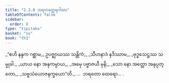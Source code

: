 ```yaml
---
title: "2.3.8 ဘရတတ္ထေရဂါထာ"
tableOfContents: false
sidebar:
  order: 8
type: "tipitaka"
basket: "su"
book: "th1"
---
```



<DynamicBreadcrumb />

<Division number="175" book="th1" e="ch" v="19" p="254">

<Paragraph number="359" type="verses" book="th1">
_“ဧဟိ နန္ဒက ဂစ္ဆာမ,_  
ဥပဇ္ဈာယဿ သန္တိကံ;_  
_သီဟနာဒံ နဒိဿာမ,_  
_ဗုဒ္ဓသေဋ္ဌဿ သမ္မုခါ._  

</Paragraph>

</Division>
<Division number="176" book="th1" e="ch" v="19" p="254">

<Paragraph number="360" type="verses" book="th1">
_ယာယ နော အနုကမ္ပာယ,_  
_အမှေ ပဗ္ဗာဇယီ မုနိ;_  
_သော နော အတ္ထော အနုပ္ပတ္တော,_  
_သဗ္ဗသံယောဇနက္ခယော”တိ._  


</Paragraph>
</Division>

<Paragraph number="361" type="center" book="th1">
…  ဘရတော ထေရော… .
</Paragraph>